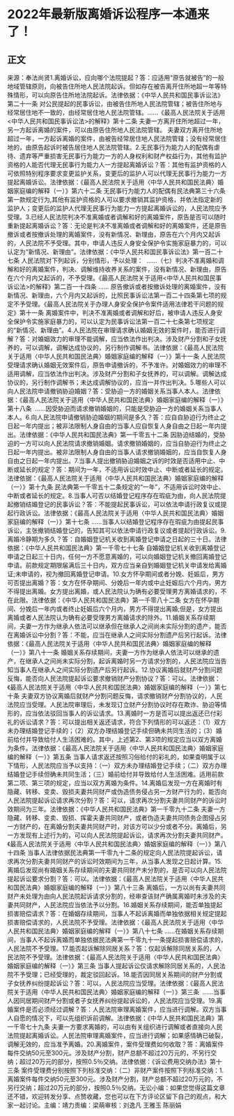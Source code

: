 # 2022年最新版离婚诉讼程序一本通来了！
## 正文
来源：奉法尚贤1.离婚诉讼，应向哪个法院提起？答：应适用“原告就被告”的一般地域管辖原则，向被告住所地人民法院起诉。但如存在被告离开住所地超一年等特殊情形，可以向原告住所地法院起诉。法律依据：《中华人民共和国民事诉讼法》第二十一条 对公民提起的民事诉讼，由被告住所地人民法院管辖；被告住所地与经常居住地不一致的，由经常居住地人民法院管辖。......《最高人民法院关于适用<中华人民共和国民事诉讼法>的解释》第十二条 夫妻一方离开住所地超过一年，另一方起诉离婚的案件，可以由原告住所地人民法院管辖。 夫妻双方离开住所地超过一年，一方起诉离婚的案件，由被告经常居住地人民法院管辖；没有经常居住地的，由原告起诉时被告居住地人民法院管辖。2.无民事行为能力人的配偶有虐待、遗弃等严重损害无民事行为能力一方的人身权利和财产权益行为，其他有监护资格的人能否代理无民事行为能力人一方提起离婚诉讼？答：其他有监护资格的人可依照特别程序要求变更监护关系，变更后的监护人可以代理无民事行为能力一方提起离婚诉讼。法律依据：《最高人民法院关于适用〈中华人民共和国民法典〉婚姻家庭编的解释（一）》第六十二条 无民事行为能力人的配偶有民法典第三十六条第一款规定行为,其他有监护资格的人可以要求撤销其监护资格，并依法指定新的监护人；变更后的监护人代理无民事行为能力一方提起离婚诉讼的，人民法院应予受理。3.已经人民法院判决不准离婚或者调解和好的离婚案件，原告是否可以随时重新提起离婚诉讼？答：无论是判决不准离婚或者调解和好的离婚案件，还是原告撤诉或者按撤诉处理的离婚案件，没有新情况、新理由，原告在六个月内又起诉的，人民法院不予受理。其中，申请人违反人身安全保护令实施家庭暴力的，可以认定为“新情况、新理由”。法律依据：《中华人民共和国民事诉讼法》第一百二十七条 人民法院对下列起诉，分别情形，予以处理：  ……（七）判决不准离婚和调解和好的离婚案件，判决、调解维持收养关系的案件，没有新情况、新理由，原告在六个月内又起诉的，不予受理。《最高人民法院关于适用<中华人民共和国民事诉讼法>的解释》第二百一十四条 …… 原告撤诉或者按撤诉处理的离婚案件，没有新情况、新理由，六个月内又起诉的，比照民事诉讼法第一百二十四条第七项的规定不予受理。《最高人民法院关于办理人身安全保护令案件适用法律若干问题的规定》第十一条 离婚案件中，判决不准离婚或者调解和好后，被申请人违反人身安全保护令实施家庭暴力的，可以认定为民事诉讼法第一百二十七条第七项规定的“新情况、新理由”。4.人民法院在审理请求确认婚姻无效的案件时，能否进行调解？答：对婚姻效力的审理不能调解，应当依法作出判决。涉及财产分割和子女抚养的，可以调解，调解达成协议的，另行制作调解书。法律依据：《最高人民法院关于适用〈中华人民共和国民法典〉婚姻家庭编的解释（一）》第十一条 人民法院受理请求确认婚姻无效案件后，原告申请撤诉的，不予准许。对婚姻效力的审理不适用调解，应当依法作出判决。涉及财产分割和子女抚养的，可以调解。调解达成协议的，另行制作调解书；未达成调解协议的，应当一并作出判决。5.哪些人可以向人民法院申请撤销胁迫婚姻？答：受胁迫一方的婚姻关系当事人本人。法律依据：《最高人民法院关于适用〈中华人民共和国民法典〉婚姻家庭编的解释（一）》第十八条  ......因受胁迫而请求撤销婚姻的，只能是受胁迫一方的婚姻关系当事人本人。6.向人民法院申请撤销胁迫婚姻的期间是多久？答：应自自胁迫行为终止之日起一年内提出；被非法限制人身自由的当事人应自恢复人身自由之日起一年内提出。法律依据：《中华人民共和国民法典》第一千零五十二条 因胁迫结婚的，受胁迫的一方可以向人民法院请求撤销婚姻。请求撤销婚姻的，应当自胁迫行为终止之日起一年内提出。被非法限制人身自由的当事人请求撤销婚姻的，应当自恢复人身自由之日起一年内提出。7.当事人提出撤销胁迫婚姻之诉的时效是否适用中止、中断或延长的规定？答：期间为一年，不适用诉讼时效中止、中断或者延长的规定。法律依据：《最高人民法院关于适用〈中华人民共和国民法典〉婚姻家庭编的解释（一）》第十九条 民法典第一千零五十二条规定的“一年”，不适用诉讼时效中止、中断或者延长的规定。8.当事人可否以结婚登记程序存在瑕疵为由，向人民法院提起撤销结婚登记的民事诉讼？答：不能提起民事诉讼，可以依法申请行政复议或提起行政诉讼。法律依据：《最高人民法院关于适用〈中华人民共和国民法典〉婚姻家庭编的解释（一）》第十七条 ......当事人以结婚登记程序存在瑕疵为由提起民事诉讼，主张撤销结婚登记的，告知其可以依法申请行政复议或者提起行政诉讼。9.离婚冷静期为多久？答：自婚姻登记机关收到离婚登记申请之日起的三十日。法律依据：《中华人民共和国民法典》第一千零七十七条 自婚姻登记机关收到离婚登记申请之日起三十日内，任何一方不愿意离婚的，可以向婚姻登记机关撤回离婚登记申请。前款规定期限届满后三十日内，双方应当亲自到婚姻登记机关申请发给离婚证;未申请的，视为撤回离婚登记申请。10.女方怀孕期间或者分娩、妊娠后，男方可否提出离婚？答：女方在怀孕期间、分娩后一年内或中止妊娠后六个月内，男方不得提出离婚。女方提出离婚，或人民法院认为确有必要受理男方离婚请求的，不在此限。法律依据：《中华人民共和国民法典》第一千零八十二条 女方在怀孕期间、分娩后一年内或者终止妊娠后六个月内，男方不得提出离婚;但是，女方提出离婚或者人民法院认为确有必要受理男方离婚请求的除外。11.婚姻关系存续期间，夫妻一方作为继承人依法可以继承但在继承人之间尚未实际分割的遗产，能否在离婚诉讼中分割？答：不能，应当在继承人之间实际分割遗产后另行起诉。法律依据：《最高人民法院关于适用〈中华人民共和国民法典〉婚姻家庭编的解释（一）》第八十一条 婚姻关系存续期间，夫妻一方作为继承人依法可以继承的遗产，在继承人之间尚未实际分割，起诉离婚时另一方请求分割的，人民法院应当告知当事人在继承人之间实际分割遗产后另行起诉。12.协议离婚后就财产分割问题反悔，能否向人民法院提起诉讼要求撤销财产分割协议？答：可以。法律依据：《最高人民法院关于适用〈中华人民共和国民法典〉婚姻家庭编的解释（一）》第七十条 夫妻双方协议离婚后就财产分割问题反悔，请求撤销财产分割协议的，人民法院应当受理。人民法院审理后，未发现订立财产分割协议时存在欺诈、胁迫等情形的，应当依法驳回当事人的诉讼请求。13.离婚时一方是否可以提出返还已付彩礼的诉讼请求？答：可以提出相关返还请求，符合下列情形的可以返还：（1）双方未办理结婚登记手续的；（2）双方办理结婚登记手续但确未共同生活的；（3）婚前给付并导致给付人生活困难的。其中，上述第2、第3项的规定应当以双方离婚为条件。法律依据：《最高人民法院关于适用〈中华人民共和国民法典〉婚姻家庭编的解释（一）》第五条 当事人请求返还按照习俗给付的彩礼的，如果查明属于以下情形，人民法院应当予以支持：（一）双方未办理结婚登记手续；（二）双方办理结婚登记手续但确未共同生活；（三）婚前给付并导致给付人生活困难。适用前款第二项、第三项的规定，应当以双方离婚为条件。14.离婚后发现一方在离婚时有隐藏、转移、变卖、毁损夫妻共同财产或伪造债务侵占另一方财产行为的，能否向人民法院提起诉讼请求再次分割？答：可以，请求再次分割夫妻共同财产的诉讼时效期间为三年。法律依据：《中华人民共和国民法典》第一千零九十二条 夫妻一方隐藏、转移、变卖、毁损、挥霍夫妻共同财产，或者伪造夫妻共同债务企图侵占另一方财产的，在离婚分割夫妻共同财产时，对该方可以少分或者不分。离婚后，另一方发现有上述行为的，可以向人民法院提起诉讼，请求再次分割夫妻共同财产。《最高人民法院关于适用〈中华人民共和国民法典〉婚姻家庭编的解释（一）》第八十四条 当事人法律依据民法典第一千零九十二条的规定向人民法院提起诉讼，请求再次分割夫妻共同财产的诉讼时效期间为三年，从当事人发现之日起计算。15.离婚后发现尚有婚姻关系存续期间的夫妻共同财产未分割的，是否可以向人民法院提起诉讼要求分割？答：可以。法律依据：《最高人民法院关于适用〈中华人民共和国民法典〉婚姻家庭编的解释（一）》第八十三条 离婚后，一方以尚有夫妻共同财产未处理为由向人民法院起诉请求分割的，经审查该财产确属离婚时未涉及的夫妻共同财产，人民法院应当依法予以分割。16.婚姻关系存续期间，能否单独提起损害赔偿请求？答：在婚姻存续期间，当事人不起诉离婚而单独依据相关规定提起损害赔偿请求的，人民法院不予受理。法律依据：《最高人民法院关于适用〈中华人民共和国民法典〉婚姻家庭编的解释（一）》第八十七条 ......在婚姻关系存续期间，当事人不起诉离婚而单独依据民法典第一千零九十一条提起损害赔偿请求的，人民法院不予受理。17.能否起诉解除同居关系？答：仅起诉解除同居关系的，人民法院不予受理。法律依据：《最高人民法院关于适用〈中华人民共和国民法典〉婚姻家庭编的解释（一）》第三条 当事人提起诉讼仅请求解除同居关系的，人民法院不予受理；已经受理的，裁定驳回起诉。18.能否因同居关系期间的财产分割或子女抚养纠纷提起诉讼？答：可以，人民法院应当受理。法律依据：《最高人民法院关于适用〈中华人民共和国民法典〉婚姻家庭编的解释（一）》第三条  ......当事人因同居期间财产分割或者子女抚养纠纷提起诉讼的，人民法院应当受理。19.离婚案件是否必须经过调解？答：人民法院审理离婚案件，应当进行调解。双方当事人自愿的情况下，可以先组织诉前调解。法律依据：《中华人民共和国民法典》第一千零七十九条 夫妻一方要求离婚的，可以由有关组织进行调解或者直接向人民法院提起离婚诉讼。人民法院审理离婚案件，应当进行调解；如果感情确已破裂，调解无效的，应当准予离婚。20.离婚案件，案件受理费如何收取？答：离婚案件每件交纳50元至300元。涉及财产分割，财产总额不超过20万元的，不另行交纳；超过20万元的部分，按照0.5％交纳。法律依据：《诉讼费用交纳办法》第十三条 案件受理费分别按照下列标准交纳：（二）非财产案件按照下列标准交纳：1.离婚案件每件交纳50元至300元。涉及财产分割，财产总额不超过20万元的，不另行交纳；超过20万元的部分，按照0.5％交纳。无讼小编：如果您觉得这篇文章还不错，欢迎转发分享、点赞收藏，您也可以在下方评论区留下自己的观点，和大家一起讨论。主编：靖力责编：梁萌审核：刘逸凡 王雅玉 陈丽娟